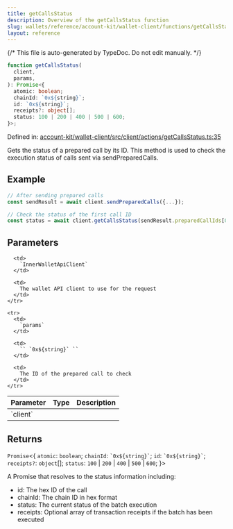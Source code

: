 ```yaml
---
title: getCallsStatus
description: Overview of the getCallsStatus function
slug: wallets/reference/account-kit/wallet-client/functions/getCallsStatus
layout: reference
---
```


{/* This file is auto-generated by TypeDoc. Do not edit manually. */}

```ts
function getCallsStatus(
  client,
  params,
): Promise<{
  atomic: boolean;
  chainId: `0x${string}`;
  id: `0x${string}`;
  receipts?: object[];
  status: 100 | 200 | 400 | 500 | 600;
}>;
```

Defined in: [account-kit/wallet-client/src/client/actions/getCallsStatus.ts:35](https://github.com/alchemyplatform/aa-sdk/blob/c1a84188d03473acac2fdb49fb7cd7fdba73169b/account-kit/wallet-client/src/client/actions/getCallsStatus.ts#L35)

Gets the status of a prepared call by its ID.
This method is used to check the execution status of calls sent via sendPreparedCalls.

## Example

```ts
// After sending prepared calls
const sendResult = await client.sendPreparedCalls({...});

// Check the status of the first call ID
const status = await client.getCallsStatus(sendResult.preparedCallIds[0]);
```

## Parameters

<table>
  <thead>
    <tr>
      <th align="left">Parameter</th>
      <th align="left">Type</th>
      <th align="left">Description</th>
    </tr>
  </thead>

  <tbody>
    <tr>
      <td>
        `client`
      </td>

      <td>
        `InnerWalletApiClient`
      </td>

      <td>
        The wallet API client to use for the request
      </td>
    </tr>

    <tr>
      <td>
        `params`
      </td>

      <td>
        `` `0x${string}` ``
      </td>

      <td>
        The ID of the prepared call to check
      </td>
    </tr>

  </tbody>
</table>

## Returns

`Promise`\<\{
`atomic`: `boolean`;
`chainId`: `` `0x${string}` ``;
`id`: `` `0x${string}` ``;
`receipts?`: `object`\[];
`status`: `100` | `200` | `400` | `500` | `600`;
}>

A Promise that resolves to the status information including:

- id: The hex ID of the call
- chainId: The chain ID in hex format
- status: The current status of the batch execution
- receipts: Optional array of transaction receipts if the batch has been executed

